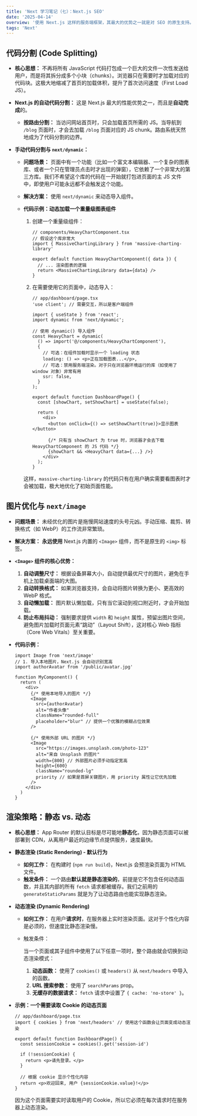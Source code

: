 ```yaml
---
title: 'Next 学习笔记（七）：Next.js SEO'
date: '2025-04-14'
overview: '使用 Next.js 这样的服务端框架，其最大的优势之一就是对 SEO 的原生支持。这篇笔记将记录 App Router 中管理 SEO 元数据的现代方法。'
tags: 'Next'
---
```


## 代码分割 (Code Splitting)

- **核心思想：** 不再将所有 JavaScript 代码打包成一个巨大的文件一次性发送给用户，而是将其拆分成多个小块（chunks）。浏览器只在需要时才加载对应的代码块。这极大地缩减了首页的加载体积，提升了首次访问速度（First Load JS）。

- **Next.js 的自动代码分割：** 这是 Next.js 最大的性能优势之一，而且是**自动完成**的。

  - **按路由分割：** 当访问网站首页时，只会加载首页所需的 JS。当导航到 `/blog` 页面时，才会去加载 `/blog` 页面对应的 JS chunk。路由系统天然地成为了代码分割的边界。

- **手动代码分割与 `next/dynamic`：**

  - **问题场景：** 页面中有一个功能（比如一个富文本编辑器、一个复杂的图表库、或者一个只在管理员点击时才出现的弹窗），它依赖了一个非常大的第三方库。我们不希望这个库的代码在一开始就打包进页面的主 JS 文件中，即使用户可能永远都不会触发这个功能。

  - **解决方案：** 使用 `next/dynamic` 来动态导入组件。

  - **代码示例：动态加载一个重量级图表组件**

    1. 创建一个重量级组件：

       ```tsx
       // components/HeavyChartComponent.tsx
       // 假设这个库非常大
       import { MassiveChartingLibrary } from 'massive-charting-library'

       export default function HeavyChartComponent({ data }) {
         // ... 渲染图表的逻辑
         return <MassiveChartingLibrary data={data} />
       }
       ```

    2. 在需要使用它的页面中，动态导入：

       ```tsx
       // app/dashboard/page.tsx
       'use client'; // 需要交互，所以是客户端组件

       import { useState } from 'react';
       import dynamic from 'next/dynamic';

       // 使用 dynamic() 导入组件
       const HeavyChart = dynamic(
         () => import('@/components/HeavyChartComponent'),
         {
           // 可选：在组件加载时显示一个 loading 状态
           loading: () => <p>正在加载图表...</p>,
           // 可选：禁用服务端渲染。对于只在浏览器环境运行的库（如使用了 window 对象）非常有用
           ssr: false,
         }
       );

       export default function DashboardPage() {
         const [showChart, setShowChart] = useState(false);

         return (
           <div>
             <button onClick={() => setShowChart(true)}>显示图表</button>

             {/* 只有当 showChart 为 true 时，浏览器才会去下载 HeavyChartComponent 的 JS 代码 */}
             {showChart && <HeavyChart data={...} />}
           </div>
         );
       }
       ```

    这样，`massive-charting-library` 的代码只有在用户确实需要看图表时才会被加载，极大地优化了初始页面性能。

## 图片优化与 `next/image`

- **问题场景：** 未经优化的图片是拖慢网站速度的头号元凶。手动压缩、裁剪、转换格式（如 WebP）的工作流非常繁琐。

- **解决方案：** **永远使用** Next.js 内置的 `<Image>` 组件，而不是原生的 `<img>` 标签。

- **`<Image>` 组件的核心优势：**

  1. **自动调整尺寸：** 根据设备屏幕大小，自动提供最优尺寸的图片，避免在手机上加载桌面端的大图。
  2. **自动转换格式：** 如果浏览器支持，会自动将图片转换为更小、更高效的 WebP 格式。
  3. **自动懒加载：** 图片默认懒加载，只有当它滚动到视口附近时，才会开始加载。
  4. **防止布局抖动：** 强制要求提供 `width` 和 `height` 属性，预留出图片空间，避免图片加载时页面元素“跳动”（Layout Shift），这对核心 Web 指标（Core Web Vitals）至关重要。

- **代码示例：**

  ```tsx
  import Image from 'next/image'
  // 1. 导入本地图片，Next.js 会自动识别宽高
  import authorAvatar from '/public/avatar.jpg'

  function MyComponent() {
    return (
      <div>
        {/* 使用本地导入的图片 */}
        <Image
          src={authorAvatar}
          alt="作者头像"
          className="rounded-full"
          placeholder="blur" // 提供一个优雅的模糊占位效果
        />

        {/* 使用外部 URL 的图片 */}
        <Image
          src="https://images.unsplash.com/photo-123"
          alt="来自 Unsplash 的图片"
          width={800} // 外部图片必须手动指定宽高
          height={600}
          className="rounded-lg"
          priority // 如果是首屏关键图片，用 priority 属性让它优先加载
        />
      </div>
    )
  }
  ```

## 渲染策略：静态 vs. 动态

- **核心思想：** App Router 的默认目标是尽可能地**静态化**，因为静态页面可以被部署到 CDN，从离用户最近的边缘节点提供服务，速度最快。

- **静态渲染 (Static Rendering) - 默认行为**

  - **如何工作：** 在构建时 (`npm run build`)，Next.js 会预渲染页面为 HTML 文件。
  - **触发条件：** 一个路由**默认就是静态渲染的**，前提是它不包含任何动态函数，并且其内部的所有 `fetch` 请求都被缓存。我们之前用的 `generateStaticParams` 就是为了让动态路由也能实现静态渲染。

- **动态渲染 (Dynamic Rendering)**

  - **如何工作：** 在用户**请求时**，在服务器上实时渲染页面。这对于个性化内容是必须的，但速度比静态渲染慢。

  - 触发条件：

    当一个页面或其子组件中使用了以下任意一项时，整个路由就会切换到动态渲染模式：

    1. **动态函数：** 使用了 `cookies()` 或 `headers()` 从 `next/headers` 中导入的函数。
    2. **URL 搜索参数：** 使用了 `searchParams` prop。
    3. **无缓存的数据请求：** `fetch` 请求中设置了 `{ cache: 'no-store' }`。

- **示例：一个需要读取 Cookie 的动态页面**

  ```tsx
  // app/dashboard/page.tsx
  import { cookies } from 'next/headers' // 使用这个函数会让页面变成动态渲染

  export default function DashboardPage() {
    const sessionCookie = cookies().get('session-id')

    if (!sessionCookie) {
      return <p>请先登录。</p>
    }

    // 根据 cookie 显示个性化内容
    return <p>欢迎回来, 用户 {sessionCookie.value}!</p>
  }
  ```

  因为这个页面需要实时读取用户的 Cookie，所以它必须在每次请求时在服务器上动态渲染。
